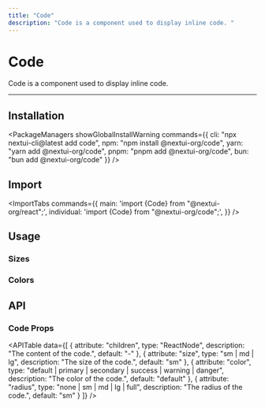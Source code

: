 ```yaml
---
title: "Code"
description: "Code is a component used to display inline code. "
---
```



# Code

Code is a component used to display inline code.

<ComponentLinks component="code" rscCompatible />

---

<CarbonAd/>

## Installation

<PackageManagers
  showGlobalInstallWarning
  commands={{
    cli: "npx nextui-cli@latest add code",
    npm: "npm install @nextui-org/code",
    yarn: "yarn add @nextui-org/code",
    pnpm: "pnpm add @nextui-org/code",
    bun: "bun add @nextui-org/code"
  }}
/>


## Import

<ImportTabs
  commands={{
    main: 'import {Code} from "@nextui-org/react";',
    individual: 'import {Code} from "@nextui-org/code";',
  }}
/>

## Usage

<CodeDemo title="Usage" files={codeContent.usage} />

### Sizes

<CodeDemo title="Sizes" files={codeContent.sizes} />

### Colors

<CodeDemo title="Colors" files={codeContent.colors} />

<Spacer y={4} />

## API

### Code Props

<APITable
  data={[
    {
      attribute: "children",
      type: "ReactNode",
      description: "The content of the code.",
      default: "-"
    },
    {
      attribute: "size",
      type: "sm | md | lg",
      description: "The size of the code.",
      default: "sm"
    },
    {
      attribute: "color",
      type: "default | primary | secondary | success | warning | danger",
      description: "The color of the code.",
      default: "default"
    },
    {
      attribute: "radius",
      type: "none | sm | md | lg | full",
      description: "The radius of the code.",
      default: "sm"
    }
  ]}
/>
